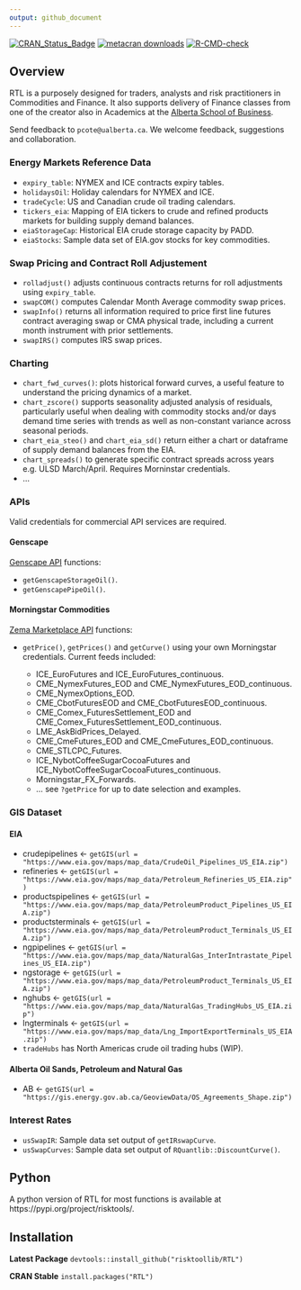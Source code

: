 ```yaml
---
output: github_document
---
```


<!-- README.md is generated from README.Rmd. Please edit that file -->

<!-- badges: start -->
[![CRAN_Status_Badge](https://www.r-pkg.org/badges/version/RTL)](https://cran.r-project.org/package=RTL)
[![metacran downloads](https://cranlogs.r-pkg.org/badges/RTL)](https://cran.r-project.org/package=RTL)
[![R-CMD-check](https://github.com/risktoollib/RTL/workflows/R-CMD-check/badge.svg)](https://github.com/risktoollib/RTL/actions)
<!-- badges: end --> 

## Overview

RTL is a purposely designed for traders, analysts and risk practitioners in Commodities and Finance. It also supports delivery of Finance classes from one of the creator also in Academics at the [Alberta School of Business](https://www.ualberta.ca/en/business/index.html).

Send feedback to `pcote@ualberta.ca`. We welcome feedback, suggestions and collaboration.

### Energy Markets Reference Data

+ `expiry_table`: NYMEX and ICE contracts expiry tables.
+ `holidaysOil`: Holiday calendars for NYMEX and ICE.
+ `tradeCycle`: US and Canadian crude oil trading calendars.
+ `tickers_eia`: Mapping of EIA tickers to crude and refined products markets for building supply demand balances.
+ `eiaStorageCap`: Historical EIA crude storage capacity by PADD.
+ `eiaStocks`: Sample data set of EIA.gov stocks for key commodities.

### Swap Pricing and Contract Roll Adjustement

+ `rolladjust()` adjusts continuous contracts returns for roll adjustments using `expiry_table`.
+ `swapCOM()` computes Calendar Month Average commodity swap prices. 
+ `swapInfo()` returns all information required to price first line futures contract averaging swap or CMA physical trade, including a current month instrument with prior settlements. 
+ `swapIRS()` computes IRS swap prices. 

### Charting

+ `chart_fwd_curves()`: plots historical forward curves, a useful feature to understand the pricing dynamics of a market. 
+ `chart_zscore()` supports seasonality adjusted analysis of residuals, particularly useful when dealing with commodity stocks and/or days demand time series with trends as well as non-constant variance across seasonal periods.
+ `chart_eia_steo()` and `chart_eia_sd()` return either a chart or dataframe of supply demand balances from the EIA.
+ `chart_spreads()` to generate specific contract spreads across years e.g. ULSD March/April. Requires Morninstar credentials.
+ ...

### APIs

Valid credentials for commercial API services are required. 

#### Genscape

[Genscape API ](https://developer.genscape.com/) functions:

+ `getGenscapeStorageOil()`.
+ `getGenscapePipeOil()`.

#### Morningstar Commodities

[Zema Marketplace API](https://www.zema.global/platforms/zema-marketplace) functions:

+ `getPrice()`, `getPrices()` and `getCurve()` using your own Morningstar credentials. Current feeds included:

  + ICE_EuroFutures and ICE_EuroFutures_continuous.
  + CME_NymexFutures_EOD and CME_NymexFutures_EOD_continuous.
  + CME_NymexOptions_EOD.
  + CME_CbotFuturesEOD and CME_CbotFuturesEOD_continuous.
  + CME_Comex_FuturesSettlement_EOD and CME_Comex_FuturesSettlement_EOD_continuous.
  + LME_AskBidPrices_Delayed.
  + CME_CmeFutures_EOD and CME_CmeFutures_EOD_continuous.
  + CME_STLCPC_Futures.
  + ICE_NybotCoffeeSugarCocoaFutures and ICE_NybotCoffeeSugarCocoaFutures_continuous.
  + Morningstar_FX_Forwards.
  + ... see `?getPrice` for up to date selection and examples.

### GIS Dataset

#### EIA

+ crudepipelines <- `getGIS(url = "https://www.eia.gov/maps/map_data/CrudeOil_Pipelines_US_EIA.zip")`
+ refineries <- `getGIS(url = "https://www.eia.gov/maps/map_data/Petroleum_Refineries_US_EIA.zip")`
+ productspipelines <- `getGIS(url = "https://www.eia.gov/maps/map_data/PetroleumProduct_Pipelines_US_EIA.zip")`
+ productsterminals <- `getGIS(url = "https://www.eia.gov/maps/map_data/PetroleumProduct_Terminals_US_EIA.zip")`
+ ngpipelines <- `getGIS(url = "https://www.eia.gov/maps/map_data/NaturalGas_InterIntrastate_Pipelines_US_EIA.zip")`
+ ngstorage <- `getGIS(url = "https://www.eia.gov/maps/map_data/PetroleumProduct_Terminals_US_EIA.zip")`
+ nghubs <- `getGIS(url = "https://www.eia.gov/maps/map_data/NaturalGas_TradingHubs_US_EIA.zip")`
+ lngterminals <- `getGIS(url = "https://www.eia.gov/maps/map_data/Lng_ImportExportTerminals_US_EIA.zip")`
+ `tradeHubs` has North Americas crude oil trading hubs (WIP).

#### Alberta Oil Sands, Petroleum and Natural Gas

+ AB <- `getGIS(url = "https://gis.energy.gov.ab.ca/GeoviewData/OS_Agreements_Shape.zip")`

### Interest Rates

+ `usSwapIR`: Sample data set output of `getIRswapCurve`.
+ `usSwapCurves`: Sample data set output of `RQuantlib::DiscountCurve()`.

## Python

A python version of RTL for most functions is available at https://pypi.org/project/risktools/.

## Installation

**Latest Package**
`devtools::install_github("risktoollib/RTL")`

**CRAN Stable**
`install.packages("RTL")`







